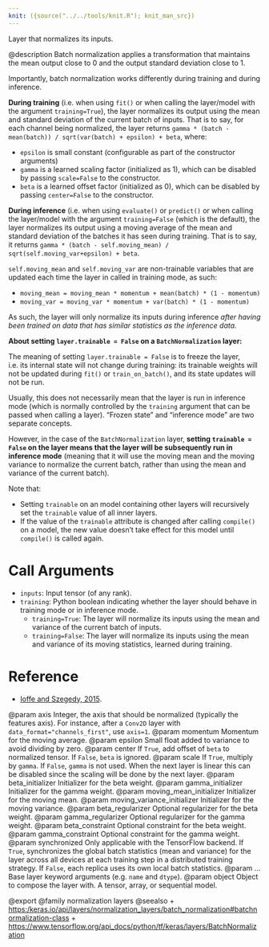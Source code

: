 ```yaml
---
knit: ({source("../../tools/knit.R"); knit_man_src})
---
```

Layer that normalizes its inputs.

@description
Batch normalization applies a transformation that maintains the mean output
close to 0 and the output standard deviation close to 1.

Importantly, batch normalization works differently during training and
during inference.

**During training** (i.e. when using `fit()` or when calling the layer/model
with the argument `training=True`), the layer normalizes its output using
the mean and standard deviation of the current batch of inputs. That is to
say, for each channel being normalized, the layer returns
`gamma * (batch - mean(batch)) / sqrt(var(batch) + epsilon) + beta`, where:

- `epsilon` is small constant (configurable as part of the constructor
arguments)
- `gamma` is a learned scaling factor (initialized as 1), which
can be disabled by passing `scale=False` to the constructor.
- `beta` is a learned offset factor (initialized as 0), which
can be disabled by passing `center=False` to the constructor.

**During inference** (i.e. when using `evaluate()` or `predict()` or when
calling the layer/model with the argument `training=False` (which is the
default), the layer normalizes its output using a moving average of the
mean and standard deviation of the batches it has seen during training. That
is to say, it returns
`gamma * (batch - self.moving_mean) / sqrt(self.moving_var+epsilon) + beta`.

`self.moving_mean` and `self.moving_var` are non-trainable variables that
are updated each time the layer in called in training mode, as such:

- `moving_mean = moving_mean * momentum + mean(batch) * (1 - momentum)`
- `moving_var = moving_var * momentum + var(batch) * (1 - momentum)`

As such, the layer will only normalize its inputs during inference
*after having been trained on data that has similar statistics as the
inference data*.

**About setting `layer.trainable = False` on a `BatchNormalization` layer:**

The meaning of setting `layer.trainable = False` is to freeze the layer,
i.e. its internal state will not change during training:
its trainable weights will not be updated
during `fit()` or `train_on_batch()`, and its state updates will not be run.

Usually, this does not necessarily mean that the layer is run in inference
mode (which is normally controlled by the `training` argument that can
be passed when calling a layer). "Frozen state" and "inference mode"
are two separate concepts.

However, in the case of the `BatchNormalization` layer, **setting
`trainable = False` on the layer means that the layer will be
subsequently run in inference mode** (meaning that it will use
the moving mean and the moving variance to normalize the current batch,
rather than using the mean and variance of the current batch).

Note that:

- Setting `trainable` on an model containing other layers will recursively
    set the `trainable` value of all inner layers.
- If the value of the `trainable` attribute is changed after calling
    `compile()` on a model, the new value doesn't take effect for this model
    until `compile()` is called again.

# Call Arguments
- `inputs`: Input tensor (of any rank).
- `training`: Python boolean indicating whether the layer should behave in
    training mode or in inference mode.
    - `training=True`: The layer will normalize its inputs using
    the mean and variance of the current batch of inputs.
    - `training=False`: The layer will normalize its inputs using
    the mean and variance of its moving statistics, learned during
    training.

# Reference
- [Ioffe and Szegedy, 2015](https://arxiv.org/abs/1502.03167).

@param axis Integer, the axis that should be normalized
    (typically the features axis). For instance, after a `Conv2D` layer
    with `data_format="channels_first"`, use `axis=1`.
@param momentum Momentum for the moving average.
@param epsilon Small float added to variance to avoid dividing by zero.
@param center If `True`, add offset of `beta` to normalized tensor.
    If `False`, `beta` is ignored.
@param scale If `True`, multiply by `gamma`. If `False`, `gamma` is not used.
    When the next layer is linear this can be disabled
    since the scaling will be done by the next layer.
@param beta_initializer Initializer for the beta weight.
@param gamma_initializer Initializer for the gamma weight.
@param moving_mean_initializer Initializer for the moving mean.
@param moving_variance_initializer Initializer for the moving variance.
@param beta_regularizer Optional regularizer for the beta weight.
@param gamma_regularizer Optional regularizer for the gamma weight.
@param beta_constraint Optional constraint for the beta weight.
@param gamma_constraint Optional constraint for the gamma weight.
@param synchronized Only applicable with the TensorFlow backend.
    If `True`, synchronizes the global batch statistics (mean and
    variance) for the layer across all devices at each training step
    in a distributed training strategy.
    If `False`, each replica uses its own local batch statistics.
@param ... Base layer keyword arguments (e.g. `name` and `dtype`).
@param object Object to compose the layer with. A tensor, array, or sequential model.

@export
@family normalization layers
@seealso
+ <https:/keras.io/api/layers/normalization_layers/batch_normalization#batchnormalization-class>
+ <https://www.tensorflow.org/api_docs/python/tf/keras/layers/BatchNormalization>
